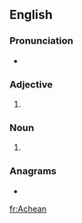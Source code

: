==English==

===Pronunciation===
* {{IPA|/əˈki.ən/|lang=en}}

===Adjective===
{{en-adj|-}}

# {{alternative spelling of|Achaean|lang=en}}

===Noun===
{{en-noun}}

# {{alternative spelling of|Achaean|lang=en}}

===Anagrams===
* {{l|en|Aachen}}

[[fr:Achean]]